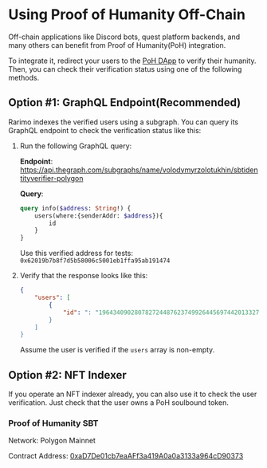 # Using Proof of Humanity Off-Chain

Off-chain applications like Discord bots, quest platform backends, and many others can benefit from Proof of Humanity(PoH) integration.

To integrate it, redirect your users to the [PoH DApp](https://robotornot.rarimo.com/) to verify their humanity. Then, you can check their verification status using one of the following methods.

## Option #1: GraphQL Endpoint(Recommended)

Rarimo indexes the verified users using a subgraph. You can query its GraphQL endpoint to check the verification status like this:

1. Run the following GraphQL query:

    **Endpoint**:
    https://api.thegraph.com/subgraphs/name/volodymyrzolotukhin/sbtidentityverifier-polygon

    **Query**:

    ```graphql
    query info($address: String!) {
        users(where:{senderAddr: $address}){
            id
        }
    }
    ```

    Use this verified address for tests: `0x62019b7b8f7d5b58006c5001eb1ffa95ab191474`

1. Verify that the response looks like this:
    ```json
    {
        "users": [
            {
                "id": ": "19643409028078272448762374992644569744201332795590556384983511405206634497"
            }
        ]
    }
    ```

    Assume the user is verified if the `users` array is non-empty.


## Option #2: NFT Indexer

If you operate an NFT indexer already, you can also use it to check the user verification. Just check that the user owns a PoH soulbound token.

### Proof of Humanity SBT

Network: Polygon Mainnet

Contract Address: [0xaD7De01cb7eaAFf3a419A0a0a3133a964cD90373](https://polygonscan.com/address/0xaD7De01cb7eaAFf3a419A0a0a3133a964cD90373)
